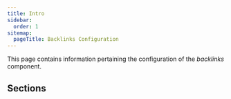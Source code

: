 ```yaml
---
title: Intro
sidebar:
  order: 1
sitemap:
  pageTitle: Backlinks Configuration
---
```



This page contains information pertaining the configuration of the _backlinks_ component.

## Sections

<CardGrid stagger>
	<LinkCardIcon
		icon="setting"
		title="General Configuration"
		href="/starlight-site-graph/configuration/backlinks/general/"
		description="Configure the general workings of the backlinks component."
	/>
</CardGrid>
